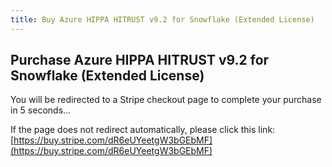 ```yaml
---
title: Buy Azure HIPPA HITRUST v9.2 for Snowflake (Extended License)
---
```



<Head>
  <meta httpEquiv="refresh" content="5; url='https://buy.stripe.com/dR6eUYeetgW3bGEbMF'" />
</Head>

## Purchase Azure HIPPA HITRUST v9.2 for Snowflake (Extended License)

You will be redirected to a Stripe checkout page to complete your purchase in 5 seconds…

If the page does not redirect automatically, please click this link: [https://buy.stripe.com/dR6eUYeetgW3bGEbMF](https://buy.stripe.com/dR6eUYeetgW3bGEbMF)
